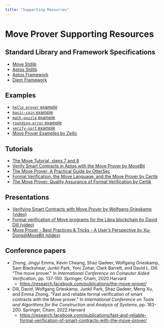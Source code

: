 ```yaml
---
title: "Supporting Resources"
---
```


# Move Prover Supporting Resources

## Standard Library and Framework Specifications

- [Move Stdlib](https://github.com/aptos-labs/aptos-core/tree/main/aptos-move/framework/move-stdlib)
- [Aptos Stdlib](https://github.com/aptos-labs/aptos-core/tree/main/aptos-move/framework/aptos-stdlib)
- [Aptos Framework](https://github.com/aptos-labs/aptos-core/tree/main/aptos-move/framework/aptos-framework)
- [Diem Framework](https://github.com/move-language/move/tree/main/language/documentation/examples/diem-framework/move-packages/DPN)

## Examples

- [`hello_prover` example](https://github.com/aptos-labs/aptos-core/tree/main/aptos-move/move-examples/hello_prover)
- [`basic-coin` example](https://github.com/move-language/move/tree/main/language/documentation/examples/experimental/basic-coin)
- [`math-puzzle` example](https://github.com/move-language/move/tree/main/language/documentation/examples/experimental/math-puzzle)
- [`rounding-error` example](https://github.com/move-language/move/tree/main/language/documentation/examples/experimental/rounding-error)
- [`verify-sort` example](https://github.com/move-language/move/tree/main/language/documentation/examples/experimental/verify-sort)
- [Move Prover Examples by Zellic](https://github.com/zellic/move-prover-examples)

## Tutorials

- [The Move Tutorial, steps 7 and 8](https://github.com/aptos-labs/aptos-core/tree/main/aptos-move/move-examples/move-tutorial#step-7--use-the-move-prover)
- [Verify Smart Contracts in Aptos with the Move Prover by MoveBit](https://www.movebit.xyz/blog/post/move-prover-tutorial-part-1.html)
- [The Move Prover: A Practical Guide by OtterSec](https://osec.io/blog/2022-09-16-move-prover)
- [Formal Verification, the Move Language, and the Move Prover by Certik](https://www.certik.com/resources/blog/2wSOZ3mC55AB6CYol6Q2rP-formal-verification-the-move-language-and-the-move-prover)
- [The Move Prover: Quality Assurance of Formal Verification by Certik](https://www.certik.com/resources/blog/1NygvVeqIwhbUk1U1q3vJF-the-move-prover-quality-assurance-of-formal-verification)

## Presentations

- [Verifying Smart Contracts with Move Prover by Wolfgang Grieskamp (video)](https://drive.google.com/file/d/1DpI-rQ25Kq1jqMGioLgVrG3YuCqJHVMm/view?usp=share_link)
- [Formal verification of Move programs for the Libra blockchain by David Dill (video)](https://www.fields.utoronto.ca/talks/Formal-verification-Move-programs-Libra-blockchain)
- [Move Prover - Best Practices & Tricks - A User’s Perspective by Xu-Dong@MoveBit (slides)](https://docs.google.com/presentation/d/1SuV0m5gGxSN9SaLdj9lLmTjspJ2xN1TOWgnwvdWbKEY/edit?usp=sharing)

## Conference papers

- Zhong, Jingyi Emma, Kevin Cheang, Shaz Qadeer, Wolfgang Grieskamp, Sam Blackshear, Junkil Park, Yoni Zohar, Clark Barrett, and David L. Dill. "The move prover." In _International Conference on Computer Aided Verification_, pp. 137-150. Springer, Cham, 2020.Harvard
  - https://research.facebook.com/publications/the-move-prover/
- Dill, David, Wolfgang Grieskamp, Junkil Park, Shaz Qadeer, Meng Xu, and Emma Zhong. "Fast and reliable formal verification of smart contracts with the Move prover." In _International Conference on Tools and Algorithms for the Construction and Analysis of Systems_, pp. 183-200. Springer, Cham, 2022.Harvard
  - https://research.facebook.com/publications/fast-and-reliable-formal-verification-of-smart-contracts-with-the-move-prover/
